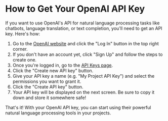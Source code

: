 # How to Get Your OpenAI API Key

If you want to use OpenAI's API for natural language processing tasks like chatbots, language translation, or text completion, you'll need to get an API key. Here's how:

1. Go to the [OpenAI website](https://openai.com/) and click the "Log In" button in the top right corner.
2. If you don't have an account yet, click "Sign Up" and follow the steps to create one.
3. Once you're logged in, go to the [API Keys page](https://beta.openai.com/account/api-keys).
4. Click the "Create new API key" button.
5. Give your API key a name (e.g. "My Project API Key") and select the permissions you want to grant it.
6. Click the "Create API key" button.
7. Your API key will be displayed on the next screen. Be sure to copy it down and store it somewhere safe!

That's it! With your OpenAI API key, you can start using their powerful natural language processing tools in your projects.
